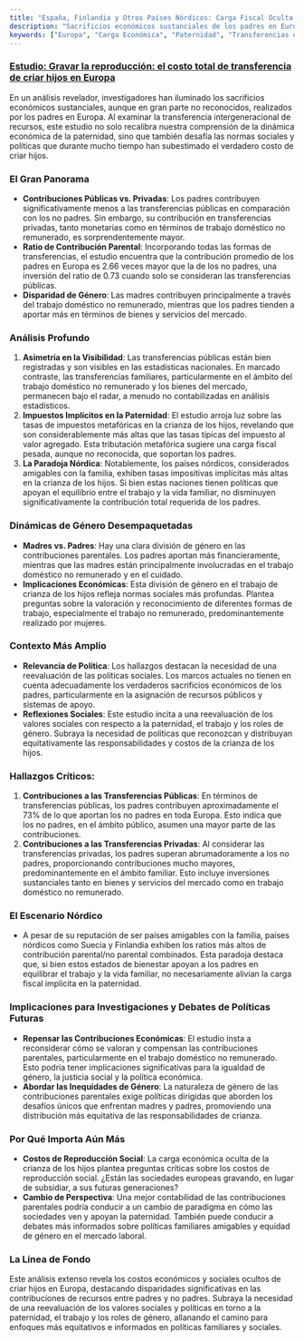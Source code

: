 ```yaml
---
title: "España, Finlandia y Otros Países Nórdicos: Carga Fiscal Oculta de la Paternidad"
description: "Sacrificios económicos sustanciales de los padres en Europa, con un enfoque en las transferencias de recursos y las disparidades de género."
keywords: ["Europa", "Carga Económica", "Paternidad", "Transferencias de Recursos", "Disparidad de Género", "Políticas Familiares", "Países Nórdicos", "Trabajo Doméstico No Remunerado", "Costos de Reproducción Social", "Carga Fiscal"]
---
```


### [Estudio: Gravar la reproducción: el costo total de transferencia de criar hijos en Europa](https://royalsocietypublishing.org/doi/10.1098/rsos.230759#d1e3336)

En un análisis revelador, investigadores han iluminado los sacrificios económicos sustanciales, aunque en gran parte no reconocidos, realizados por los padres en Europa. Al examinar la transferencia intergeneracional de recursos, este estudio no solo recalibra nuestra comprensión de la dinámica económica de la paternidad, sino que también desafía las normas sociales y políticas que durante mucho tiempo han subestimado el verdadero costo de criar hijos.

### **El Gran Panorama**

* **Contribuciones Públicas vs. Privadas**: Los padres contribuyen significativamente menos a las transferencias públicas en comparación con los no padres. Sin embargo, su contribución en transferencias privadas, tanto monetarias como en términos de trabajo doméstico no remunerado, es sorprendentemente mayor.
* **Ratio de Contribución Parental**: Incorporando todas las formas de transferencias, el estudio encuentra que la contribución promedio de los padres en Europa es 2.66 veces mayor que la de los no padres, una inversión del ratio de 0.73 cuando solo se consideran las transferencias públicas.
* **Disparidad de Género**: Las madres contribuyen principalmente a través del trabajo doméstico no remunerado, mientras que los padres tienden a aportar más en términos de bienes y servicios del mercado.

### **Análisis Profundo**

1. **Asimetría en la Visibilidad**: Las transferencias públicas están bien registradas y son visibles en las estadísticas nacionales. En marcado contraste, las transferencias familiares, particularmente en el ámbito del trabajo doméstico no remunerado y los bienes del mercado, permanecen bajo el radar, a menudo no contabilizadas en análisis estadísticos.
2. **Impuestos Implícitos en la Paternidad**: El estudio arroja luz sobre las tasas de impuestos metafóricas en la crianza de los hijos, revelando que son considerablemente más altas que las tasas típicas del impuesto al valor agregado. Esta tributación metafórica sugiere una carga fiscal pesada, aunque no reconocida, que soportan los padres.
3. **La Paradoja Nórdica**: Notablemente, los países nórdicos, considerados amigables con la familia, exhiben tasas impositivas implícitas más altas en la crianza de los hijos. Si bien estas naciones tienen políticas que apoyan el equilibrio entre el trabajo y la vida familiar, no disminuyen significativamente la contribución total requerida de los padres.

### **Dinámicas de Género Desempaquetadas**

* **Madres vs. Padres**: Hay una clara división de género en las contribuciones parentales. Los padres aportan más financieramente, mientras que las madres están principalmente involucradas en el trabajo doméstico no remunerado y en el cuidado.
* **Implicaciones Económicas**: Esta división de género en el trabajo de crianza de los hijos refleja normas sociales más profundas. Plantea preguntas sobre la valoración y reconocimiento de diferentes formas de trabajo, especialmente el trabajo no remunerado, predominantemente realizado por mujeres.

### **Contexto Más Amplio**

* **Relevancia de Política**: Los hallazgos destacan la necesidad de una reevaluación de las políticas sociales. Los marcos actuales no tienen en cuenta adecuadamente los verdaderos sacrificios económicos de los padres, particularmente en la asignación de recursos públicos y sistemas de apoyo.
* **Reflexiones Sociales**: Este estudio incita a una reevaluación de los valores sociales con respecto a la paternidad, el trabajo y los roles de género. Subraya la necesidad de políticas que reconozcan y distribuyan equitativamente las responsabilidades y costos de la crianza de los hijos.

### **Hallazgos Críticos**:

1. **Contribuciones a las Transferencias Públicas**: En términos de transferencias públicas, los padres contribuyen aproximadamente el 73% de lo que aportan los no padres en toda Europa. Esto indica que los no padres, en el ámbito público, asumen una mayor parte de las contribuciones.
2. **Contribuciones a las Transferencias Privadas**: Al considerar las transferencias privadas, los padres superan abrumadoramente a los no padres, proporcionando contribuciones mucho mayores, predominantemente en el ámbito familiar. Esto incluye inversiones sustanciales tanto en bienes y servicios del mercado como en trabajo doméstico no remunerado.

### **El Escenario Nórdico**

* A pesar de su reputación de ser países amigables con la familia, países nórdicos como Suecia y Finlandia exhiben los ratios más altos de contribución parental/no parental combinados. Esta paradoja destaca que, si bien estos estados de bienestar apoyan a los padres en equilibrar el trabajo y la vida familiar, no necesariamente alivian la carga fiscal implícita en la paternidad.

### **Implicaciones para Investigaciones y Debates de Políticas Futuras**

* **Repensar las Contribuciones Económicas**: El estudio insta a reconsiderar cómo se valoran y compensan las contribuciones parentales, particularmente en el trabajo doméstico no remunerado. Esto podría tener implicaciones significativas para la igualdad de género, la justicia social y la política económica.
* **Abordar las Inequidades de Género**: La naturaleza de género de las contribuciones parentales exige políticas dirigidas que aborden los desafíos únicos que enfrentan madres y padres, promoviendo una distribución más equitativa de las responsabilidades de crianza.

### **Por Qué Importa Aún Más**

* **Costos de Reproducción Social**: La carga económica oculta de la crianza de los hijos plantea preguntas críticas sobre los costos de reproducción social. ¿Están las sociedades europeas gravando, en lugar de subsidiar, a sus futuras generaciones?
* **Cambio de Perspectiva**: Una mejor contabilidad de las contribuciones parentales podría conducir a un cambio de paradigma en cómo las sociedades ven y apoyan la paternidad. También puede conducir a debates más informados sobre políticas familiares amigables y equidad de género en el mercado laboral.

### **La Línea de Fondo**

Este análisis extenso revela los costos económicos y sociales ocultos de criar hijos en Europa, destacando disparidades significativas en las contribuciones de recursos entre padres y no padres. Subraya la necesidad de una reevaluación de los valores sociales y políticas en torno a la paternidad, el trabajo y los roles de género, allanando el camino para enfoques más equitativos e informados en políticas familiares y sociales.

